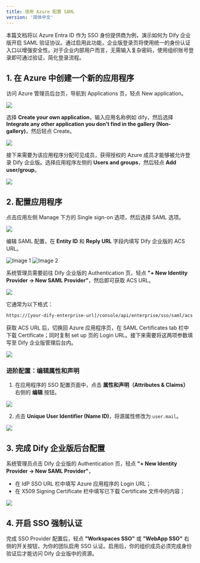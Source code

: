 ```yaml
---
title: 使用 Azure 配置 SAML
version: '简体中文'
---
```


本篇文档将以 Azure Entra ID 作为 SSO 身份提供商为例，演示如何为 Dify 企业版开启 SAML 验证协议。通过启用此功能，企业版登录页将使用统一的身份认证入口以增强安全性。对于企业内部用户而言，无需输入复杂密码，使用组织账号登录即可通过验证，简化登录流程。


## 1. 在 Azure 中创建一个新的应用程序

访问 Azure 管理员后台页，导航到 Applications 页，轻点 New application。

![](https://assets-docs.dify.ai/2024/11/4f52715ff661e6c9430af09b4b2a4736.png)

选择 **Create your own application**，输入应用名称例如 dify，然后选择 **Integrate any other application you don't find in the gallery (Non-gallery)**，然后轻点 Create。

![](https://assets-docs.dify.ai/2024/11/b823ecfaa94d18ba0ac794cc0290dc7f.png)

接下来需要为该应用程序分配可见成员，获得授权的 Azure 成员才能够被允许登录 Dify 企业版。选择应用程序左侧的 **Users and groups**，然后轻点 **Add user/group**。

![](https://assets-docs.dify.ai/2024/11/ed3c6f5de21c75e2261bf05d055ffb9e.png)

## 2. 配置应用程序

点击应用左侧 Manage 下方的 Single sign-on 选项，然后选择 SAML 选项。

![](https://assets-docs.dify.ai/2024/11/7a5f653e751bf20c01c7eb53cc79ddde.png)

编辑 SAML 配置，在 **Entity ID** 和 **Reply URL** 字段内填写 Dify 企业版的 ACS URL。

<div style={{ display: 'flex', gap: '20px' }}>
  <Frame>
    <img src="https://assets-docs.dify.ai/2024/11/639bb89e402f8f20078d6c7a14ca0297.png" alt="Image 1" />
  </Frame>
  <Frame>
    <img src="https://assets-docs.dify.ai/2024/11/236a4995e4fe338d12b41993fc237611.png" alt="Image 2" />
  </Frame>
</div>

系统管理员需要前往 Dify 企业版的 Authentication 页，轻点 **"+ New Identity Provider → New SAML Provider"**，然后即可获取 ACS URL。

![](https://assets-docs.dify.ai/2024/11/f66303a3902d7fff58c76228f6485386.png)

它通常为以下格式：

```bash
https://[your-dify-enterprise-url]/console/api/enterprise/sso/saml/acs
```

获取 ACS URL 后，切换回 Azure 应用程序页，在 SAML Certificates tab 栏中下载 Certificate；同时复制 set up 页的 Login URL。接下来需要将这两项参数填写至 Dify 企业版管理后台内。

![](https://assets-docs.dify.ai/2024/11/ab7e3bd7067858ec4627d1d863244e81.png)

### 进阶配置：编辑属性和声明

1. 在应用程序的 SSO 配置页面中，点击 **属性和声明（Attributes & Claims）** 右侧的 **编辑** 按钮。

![](https://assets-docs.dify.ai/2024/11/97a46bf1b5264ef72ad4b202fdf2a772.png)

2. 点击 **Unique User Identifier (Name ID)**，将源属性修改为 `user.mail`。

![](https://assets-docs.dify.ai/2024/11/183dd293f17f87081ac4c2390b583fb0.png)

## 3. 完成 Dify 企业版后台配置

系统管理员点击 Dify 企业版的 Authentication 页，轻点 **"+ New Identity Provider → New SAML Provider"**，

- 在 IdP SSO URL 栏中填写 Azure 应用程序的 Login URL；
- 在 X509 Signing Certificate 栏中填写已下载 Certificate 文件中的内容；

![](https://assets-docs.dify.ai/2024/11/556e3d68efbc742711e4313534a2e95c.png)

## 4. 开启 SSO 强制认证

完成 SSO Provider 配置后，轻点 **"Workspaces SSO"** 或 **"WebApp SSO"** 右侧的开关按钮，为你的团队启用 SSO 认证。启用后，你的组织成员必须完成身份验证后才能访问 Dify 企业版中的资源。
